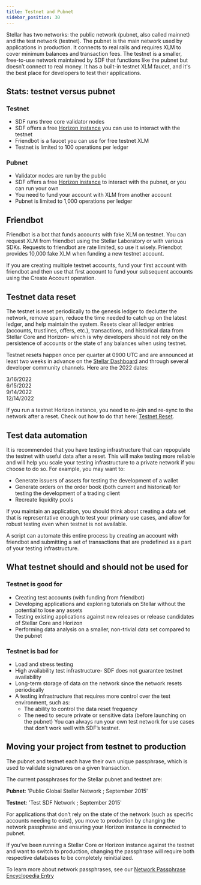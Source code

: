```yaml
---
title: Testnet and Pubnet
sidebar_position: 30
---
```


Stellar has two networks: the public network (pubnet, also called mainnet) and the test network (testnet). The pubnet is the main network used by applications in production. It connects to real rails and requires XLM to cover minimum balances and transaction fees.  The testnet is a smaller, free-to-use network maintained by SDF that functions like the pubnet but doesn’t connect to real money. It has a built-in testnet XLM faucet, and it's the best place for developers to test their applications.  

## Stats: testnet versus pubnet
### Testnet
- SDF runs three core validator nodes
- SDF offers a free [Horizon instance](https://horizon-testnet.stellar.org/) you can use to interact with the testnet
- Friendbot is a faucet you can use for free testnet XLM
- Testnet is limited to 100 operations per ledger

### Pubnet
- Validator nodes are run by the public
- SDF offers a free [Horizon instance](https://horizon-testnet.stellar.org/) to interact with the pubnet, or you can run your own
- You need to fund your account with XLM from another account
- Pubnet is limited to 1,000 operations per ledger

## Friendbot
Friendbot is a bot that funds accounts with fake XLM on testnet. You can request XLM from friendbot using the Stellar Laboratory or with various SDKs. Requests to friendbot are rate limited, so use it wisely. Friendbot provides 10,000 fake XLM when funding a new testnet account. 

If you are creating multiple testnet accounts, fund your first account with friendbot and then use that first account to fund your subsequent accounts using the Create Account operation.
## Testnet data reset
The testnet is reset periodically to the genesis ledger to declutter the network, remove spam, reduce the time needed to catch up on the latest ledger, and help maintain the system. Resets clear all ledger entries (accounts, trustlines, offers, etc.), transactions, and historical data from Stellar Core and Horizon- which is why developers should not rely on the persistence of accounts or the state of any balances when using testnet.

Testnet resets happen once per quarter at 0900 UTC and are announced at least two weeks in advance on the [Stellar Dashboard](http://dashboard.stellar.org/) and through several developer community channels. Here are the 2022 dates:

3/16/2022  
6/15/2022  
9/14/2022  
12/14/2022  

If you run a testnet Horizon instance, you need to re-join and re-sync to the network after a reset. Check out how to do that here: [Testnet Reset](https://github.com/stellar/packages/blob/master/docs/testnet-reset.md). 

## Test data automation
It is recommended that you have testing infrastructure that can repopulate the testnet with useful data after a reset. This will make testing more reliable and will help you scale your testing infrastructure to a private network if you choose to do so. For example, you may want to:
- Generate issuers of assets for testing the development of a wallet
- Generate orders on the order book (both current and historical) for testing the development of a trading client
- Recreate liquidity pools

If you maintain an application, you should think about creating a data set that is representative enough to test your primary use cases, and allow for robust testing even when testnet is not available.

A script can automate this entire process by creating an account with friendbot and submitting a set of transactions that are predefined as a part of your testing infrastructure.

## What testnet should and should not be used for
### Testnet is good for
- Creating test accounts (with funding from friendbot)
- Developing applications and exploring tutorials on Stellar without the potential to lose any assets
- Testing existing applications against new releases or release candidates of Stellar Core and Horizon
- Performing data analysis on a smaller, non-trivial data set compared to the pubnet

### Testnet is bad for
- Load and stress testing
- High availability test infrastructure- SDF does not guarantee testnet availability
- Long-term storage of data on the network since the network resets periodically
- A testing infrastructure that requires more control over the test environment, such as:
  - The ability to control the data reset frequency
  - The need to secure private or sensitive data (before launching on the pubnet)
You can always run your own test network for use cases that don’t work well with SDF’s testnet.

## Moving your project from testnet to production
The pubnet and testnet each have their own unique passphrase, which is used to validate signatures on a given transaction. 

The current passphrases for the Stellar pubnet and testnet are:

**Pubnet**: 'Public Global Stellar Network ; September 2015'

**Testnet**: 'Test SDF Network ; September 2015'

For applications that don’t rely on the state of the network (such as specific accounts needing to exist), you move to production by changing the network passphrase and ensuring your Horizon instance is connected to pubnet.

If you’ve been running a Stellar Core or Horizon instance against the testnet and want to switch to production, changing the passphrase will require both respective databases to be completely reinitialized.

To learn more about network passphrases, see our [Network Passphrase Encyclopedia Entry](#)